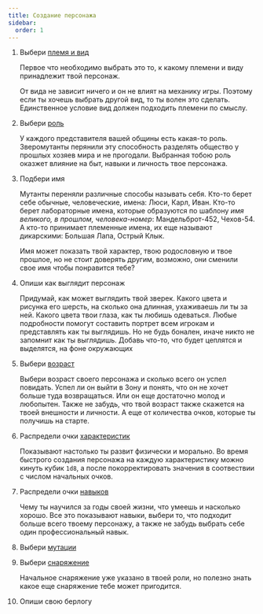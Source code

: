 ```yaml
---
title: Создание персонажа
sidebar:
  order: 1
---
```



<Steps>

1. Выбери [племя и вид](/ezy_mutants/char/type/)

    Первое что необходимо выбрать это то, к какому племени и виду принадлежит твой
    персонаж.

    От вида не зависит ничего и он не влият на механику игры. Поэтому если ты хочешь
    выбрать другой вид, то ты волен это сделать. Единственное условие вид должен
    подходить племени по смыслу.

2. Выбери [роль](/ezy_mutants/char/roles)

    У каждого представителя вашей общины есть какая-то роль.
    Зверомутанты перянили эту способность разделять общество у прошлых хозяев мира и
    не прогодали. Выбранная тобою роль оказжет влияние на быт, навыки и личность твое персонажа.

3. Подбери имя

    Мутанты переняли различные способы называть себя. Кто-то берет себе обычные,
    человеческие, имена: Люси, Карл, Иван. Кто-то берет лабораторные имена, которые
    образуются по шаблону _имя великого, в прошлом, человека-номер_: Мандельброт-452,
    Чехов-54. А кто-то принимает племенные имена, их еще называют дикарскими:
    Большая Лапа, Острый Клык.

    Имя может показать твой характер, твою родословную и твое прошлое, но не стоит
    доверять другим, возможно, они сменили свое имя чтобы понравится тебе?

4. Опиши как выглядит персонаж

    Придумай, как может выглядить твой зверек. Какого цвета и рисунка его шерсть, на
    сколько она длинная, ухаживаешь ли ты за ней. Какого цвета твои глаза, как ты
    любишь одеваться. Любые подробности помогут составить портрет всем игрокам и
    представлять как ты выглядишь. Но не будь бонален, иначе никто не запомнит как ты выглядишь.
    Добавь что-то, что будет цеплятся и выделятся, на фоне окружающих

5. Выбери [возраст](/ezy_mutants/char/ages/)

    Выбери возраст своего персонажа и сколько всего он
    успел повидать. Успел ли он выйти в Зону и понять, что он не хочет больше туда
    возвращаться. Или он еще достаточно молод и любопытен. Также не забудь, что твой
    возраст также скажется на твоей внешности и личности. А еще от количества очков,
    которые ты получишь на старте.

6. Распредели очки [характеристик](/ezy_mutants/char/chars/)

    Показывают настолько ты развит физически и морально. Во время
    быстрого создания персонажа на каждую характеристику можно кинуть кубик `1d8`, а
    после покорректировать значения в соотвествии с числом начальных очков.

7. Распредели очки [навыков](/ezy_mutants/char/skills/)

    Чему ты научился за годы своей жизни, что умеешь и насколько хорошо. Все
    это показывают навыки, выбери то, что подходит
    больше всего твоему персонажу, а также не забудь выбрать себе один
    профессиональный навык.

8. Выбери [мутации](/ezy_mutants/mutations)

9. Выбери [снаряжение](/ezy_mutants/items)

    Начальное снаряжение уже указано в твоей роли, но полезно знать какое еще 
    снаряжение тебе может пригодится.

10. Опиши свою берлогу

</Steps>
